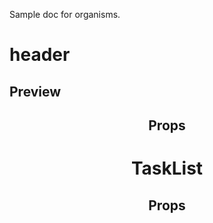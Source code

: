 


<Meta title="Organisms" />

Sample doc for organisms.

# header

## Preview

<Preview>
  <Story name="header">
    <Provider store={Store}>
      <Router>
        <Header />
      </Router>
    </Provider>
  </Story>
</Preview>

## Props

<Props of={Header} />

# TaskList

<Preview>
  <Story name="tasklist">
    <Provider store={Store}>
      <TaskList tasks={[
          {id:1, title:"titile1", detail:"detail1", assignee:"me"},
          {id:2, title:"titile2", detail:"detail2", assignee:"you"}
      ]} />
  </Provider>
  </Story>
</Preview>

## Props

<Props of={TaskList} />